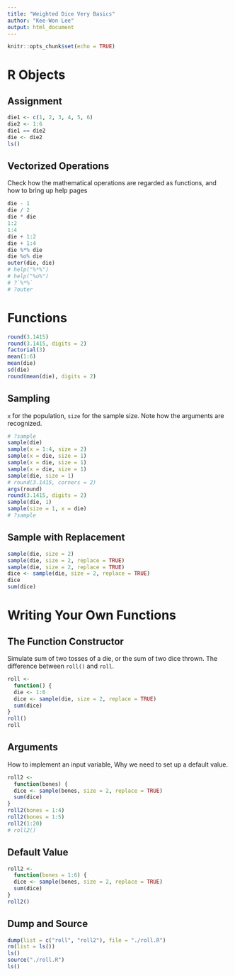 ```yaml
---
title: "Weighted Dice Very Basics"
author: "Kee-Won Lee"
output: html_document
---
```


```r
knitr::opts_chunk$set(echo = TRUE)
```

# R Objects

## Assignment

```r
die1 <- c(1, 2, 3, 4, 5, 6)
die2 <- 1:6
die1 == die2
die <- die2
ls()
```

## Vectorized Operations

Check how the mathematical operations are regarded as functions, and how to bring up help pages 

```r
die - 1
die / 2
die * die
1:2
1:4
die + 1:2
die + 1:4
die %*% die
die %o% die
outer(die, die)
# help("%*%")
# help("%o%")
# ?`%*%`
# ?outer
```

# Functions

```r
round(3.1415)
round(3.1415, digits = 2)
factorial(3)
mean(1:6)
mean(die)
sd(die)
round(mean(die), digits = 2)
```

## Sampling

`x` for the population, `size` for the sample size. 
Note how the arguments are recognized.

```r
# ?sample
sample(die)
sample(x = 1:4, size = 2)
sample(x = die, size = 1)
sample(x = die, size = 1)
sample(x = die, size = 1)
sample(die, size = 1)
# round(3.1415, corners = 2)
args(round)
round(3.1415, digits = 2)
sample(die, 1)
sample(size = 1, x = die)
# ?sample
```

## Sample with Replacement

```r
sample(die, size = 2)
sample(die, size = 2, replace = TRUE)
sample(die, size = 2, replace = TRUE)
dice <- sample(die, size = 2, replace = TRUE)
dice
sum(dice)
```


# Writing Your Own Functions

## The Function Constructor

Simulate sum of two tosses of a die, or the sum of two dice thrown. The difference between `roll()` and `roll`.

```r
roll <- 
  function() {
  die <- 1:6
  dice <- sample(die, size = 2, replace = TRUE)
  sum(dice)
}
roll()
roll
```

## Arguments

How to implement an input variable, Why we need to set up a default value.

```r
roll2 <- 
  function(bones) {
  dice <- sample(bones, size = 2, replace = TRUE)
  sum(dice)
}
roll2(bones = 1:4)
roll2(bones = 1:5)
roll2(1:20)
# roll2()
```

## Default Value

```r
roll2 <- 
  function(bones = 1:6) {
  dice <- sample(bones, size = 2, replace = TRUE)
  sum(dice)
}
roll2()
```

## Dump and Source

```r
dump(list = c("roll", "roll2"), file = "./roll.R")
rm(list = ls())
ls()
source("./roll.R")
ls()
```

